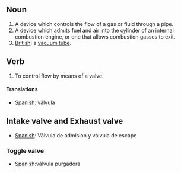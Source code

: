 ==Noun==
#A device which controls the flow of a gas or fluid through a pipe.
#A device which admits fuel and air into the cylinder of an internal combustion engine, or one that allows combustion gasses to exit.
#[[British]]: a [[vacuum tube]].
==Verb==
#To control flow by means of a valve.
====Translations====
*[[Spanish]]: válvula
==Intake valve and Exhaust valve==
*[[Spanish]]: Válvula de admisión y válvula de escape
===Toggle valve===
*[[Spanish]]:válvula purgadora